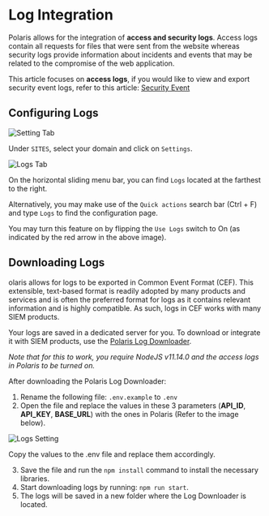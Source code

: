 # Log Integration

Polaris allows for the integration of **access and security logs**. Access logs contain all requests
for files that were sent from the website whereas security logs provide information about
incidents and events that may be related to the compromise of the web application.

This article focuses on **access logs**, if you would like to view and export security event logs,
refer to this article: [Security Event](incidents/security-events)

## Configuring Logs

![Setting Tab](/img/security-center/overview/settings-tab.png)

Under `SITES`, select your domain and click on `Settings`.

![Logs Tab](/img/security-center/logs/logs-tab.png)

On the horizontal sliding menu bar, you can find `Logs` located at the farthest to the right.

Alternatively, you may make use of the `Quick actions` search bar (Ctrl + F) and type `Logs` to
find the configuration page.

You may turn this feature on by flipping the `Use Logs` switch to On (as indicated by the red
arrow in the above image).

## Downloading Logs

olaris allows for logs to be exported in Common Event Format (CEF). This extensible, text-based format is readily
adopted by many products and services and is often the preferred format
for logs as it contains relevant information and is highly compatible. As such, logs in CEF works
with many SIEM products.

Your logs are saved in a dedicated server for you. To download or integrate it with SIEM
products, use the [Polaris Log Downloader](https://github.com/polaris-infosec/polaris-log-downloader).

*Note that for this to work, you require NodeJS v11.14.0 and the access logs in Polaris to be
turned on.*

After downloading the Polaris Log Downloader:

1.	Rename the following file: `.env.example` to `.env`
2.	Open the file and replace the values in these 3 parameters (**API_ID**, **API_KEY**,
**BASE_URL**) with the ones in Polaris (Refer to the image below).

![Logs Setting](/img/security-center/logs/log-setting.png)

Copy the values to the .env file and replace them accordingly.

3.	Save the file and run the `npm install` command to install the necessary libraries.
4.	Start downloading logs by running: `npm run start`.
5.	The logs will be saved in a new folder where the Log Downloader is located.
